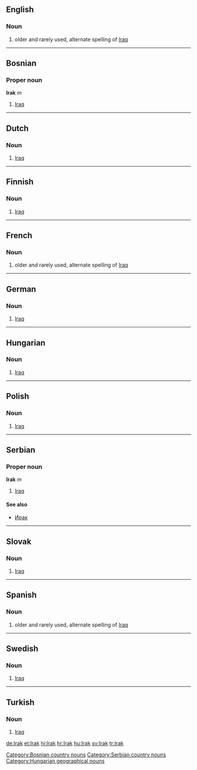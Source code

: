 ==English==
===Noun===
#older and rarely used, alternate spelling of [[Iraq]]
----
==Bosnian==
===Proper noun===
'''Irak''' ''m''
#[[Iraq]]
[[Category:Bosnian country nouns]]
----
==Dutch==
===Noun===
#[[Iraq]]
----
==Finnish==
===Noun===
#[[Iraq]]
----
==French==
===Noun===
#older and rarely used, alternate spelling of [[Iraq]]
----
==German==
===Noun===
#[[Iraq]]
----
==Hungarian==
===Noun===
#[[Iraq]]
----
==Polish==
===Noun===
#[[Iraq]]
----
==Serbian==
===Proper noun===
'''Irak''' ''m''
#[[Iraq]]
====See also====
*[[Ирак]]
[[Category:Serbian country nouns]]
----
==Slovak==
===Noun===
#[[Iraq]]
----
==Spanish==
===Noun===
#older and rarely used, alternate spelling of [[Iraq]]
----
==Swedish==
===Noun===
#[[Iraq]]
----
==Turkish==
===Noun===
#[[Iraq]]

[[de:Irak]]
[[et:Irak]]
[[hi:Irak]]
[[hr:Irak]]
[[hu:Irak]]
[[sv:Irak]]
[[tr:Irak]]

[[Category:Hungarian geographical nouns]]